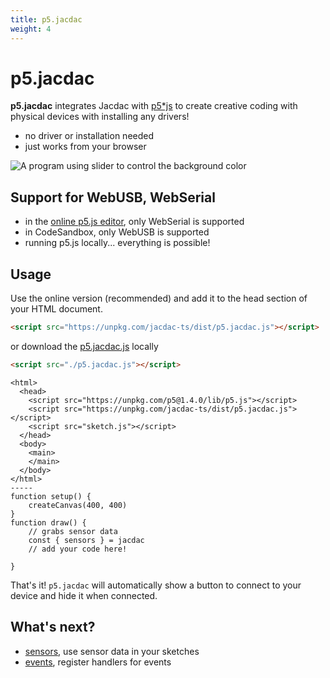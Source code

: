 ```yaml
---
title: p5.jacdac
weight: 4
---
```


# p5.jacdac

**p5.jacdac** integrates Jacdac with [p5\*js](https://p5js.org) to create creative coding with physical devices
with installing any drivers!

-   no driver or installation needed
-   just works from your browser

![A program using slider to control the background color](./p5js/sliders.gif)

## Support for WebUSB, WebSerial

-   in the [online p5.js editor](https://editor.p5js.org/), only WebSerial is supported
-   in CodeSandbox, only WebUSB is supported
-   running p5.js locally... everything is possible!

## Usage

Use the online version (recommended) and add it to the head section of your HTML document.

```html
<script src="https://unpkg.com/jacdac-ts/dist/p5.jacdac.js"></script>
```

or download the [p5.jacdac.js](https://unpkg.com/jacdac-ts/dist/p5.jacdac.js) locally

```html
<script src="./p5.jacdac.js"></script>
```

```p5js
<html>
  <head>
    <script src="https://unpkg.com/p5@1.4.0/lib/p5.js"></script>
    <script src="https://unpkg.com/jacdac-ts/dist/p5.jacdac.js"></script>
    <script src="sketch.js"></script>
  </head>
  <body>
    <main>
    </main>
  </body>
</html>
-----
function setup() {
    createCanvas(400, 400)
}
function draw() {
    // grabs sensor data
    const { sensors } = jacdac
    // add your code here!

}
```

That's it! `p5.jacdac` will automatically show a button to connect to your
device and hide it when connected.

## What's next?

-   [sensors](/clients/p5js/sensors), use sensor data in your sketches
-   [events](/clients/p5js/events), register handlers for events
